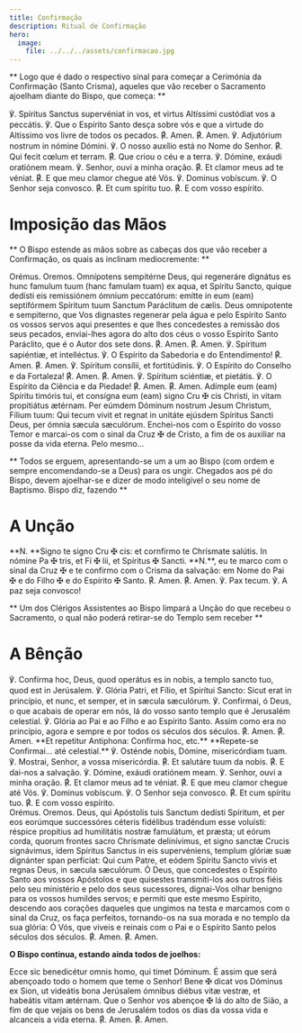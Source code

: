 ```yaml
---
title: Confirmação
description: Ritual de Confirmação
hero:
  image:
    file: ../../../assets/confirmacao.jpg
---
```


**
Logo que é dado o respectivo sinal para começar a Cerimónia da Confirmação
(Santo Crisma), aqueles que vão receber o Sacramento ajoelham diante do Bispo,
que começa:
**

<div class="grid grid-cols-2 gap-5">
  <span class="text-justify">
    ℣. Spíritus Sanctus supervéniat in vos, et virtus Altíssimi custódiat vos a
    peccátis.
  </span>
  <span class="text-justify">
    ℣. Que o Espírito Santo desça sobre vós e que a virtude do Altíssimo vos
    livre de todos os pecados.
  </span>
  <span class="text-justify">
    <span class="text-red-500">℟.</span> Amen.
  </span>
  <span class="text-justify">
    <span class="text-red-500">℟.</span> Amen.
  </span>
  <span class="text-justify">℣. Adjutórium nostrum in nómine Dómini.</span>
  <span class="text-justify">℣. O nosso auxílio está no Nome do Senhor.</span>
  <span class="text-justify">
    <span class="text-red-500">℟.</span> Qui fecit cœlum et terram.
  </span>
  <span class="text-justify">
    <span class="text-red-500">℟.</span> Que criou o céu e a terra.
  </span>
  <span class="text-justify">℣. Dómine, exáudi oratiónem meam.</span>
  <span class="text-justify">℣. Senhor, ouvi a minha oração.</span>
  <span class="text-justify">
    <span class="text-red-500">℟.</span> Et clamor meus ad te véniat.
  </span>
  <span class="text-justify">
    <span class="text-red-500">℟.</span> E que meu clamor chegue até Vós.
  </span>
  <span class="text-justify">℣. Dominus vobíscum.</span>
  <span class="text-justify">℣. O Senhor seja convosco.</span>
  <span class="text-justify">
    <span class="text-red-500">℟.</span> Et cum spíritu tuo.
  </span>
  <span class="text-justify">
    <span class="text-red-500">℟.</span> E com vosso espírito.
  </span>
</div>

# Imposição das Mãos

**
O Bispo estende as mãos sobre as cabeças dos que vão receber a Confirmação, os
quais as inclinam mediocremente:
**

<div class="grid grid-cols-2 gap-5">
  <span class="text-red-500 text-center">Orémus.</span>
  <span class="text-red-500 text-center">Oremos.</span>
  <span class="text-justify">
    Omnípotens sempitérne Deus, qui regeneráre dignátus es hunc famulum tuum
    (hanc famulam tuam) ex aqua, et Spíritu Sancto, quique dedísti eis
    remissiónem ómnium peccatórum: emítte in eum (eam) septifórmem Spíritum tuum
    Sanctum Paráclitum de cælis.
  </span>
  <span class="text-justify">
    Deus omnipotente e sempiterno, que Vos dignastes regenerar pela água e pelo
    Espírito Santo os vossos servos aqui presentes e que lhes concedestes a
    remissão dos seus pecados, enviai-lhes agora do alto dos céus o vosso
    Espírito Santo Paráclito, que é o Autor dos sete dons.
  </span>
  <span class="text-justify">
    <span class="text-red-500">℟.</span> Amen.
  </span>
  <span class="text-justify">
    <span class="text-red-500">℟.</span> Amen.
  </span>
  <span class="text-justify">℣. Spíritum sapiéntiæ, et intelléctus.</span>
  <span class="text-justify">
    ℣. O Espírito da Sabedoria e do Entendimento!
  </span>
  <span class="text-justify">
    <span class="text-red-500">℟.</span> Amen.
  </span>
  <span class="text-justify">
    <span class="text-red-500">℟.</span> Amen.
  </span>
  <span class="text-justify">℣. Spíritum consílii, et fortitúdinis.</span>
  <span class="text-justify">℣. O Espírito do Conselho e da Fortaleza!</span>
  <span class="text-justify">
    <span class="text-red-500">℟.</span> Amen.
  </span>
  <span class="text-justify">
    <span class="text-red-500">℟.</span> Amen.
  </span>
  <span class="text-justify">℣. Spíritum sciéntiæ, et pietátis.</span>
  <span class="text-justify">℣. O Espírito da Ciência e da Piedade!</span>
  <span class="text-justify">
    <span class="text-red-500">℟.</span> Amen.
  </span>
  <span class="text-justify">
    <span class="text-red-500">℟.</span> Amen.
  </span>
  <span class="text-justify">
    Adímple eum (eam) Spíritu timóris tui, et consígna eum (eam) signo Cru
    <span class="text-red-500">✠</span> cis Christi, in vitam propitiátus ætérnam.
    Per eúmdem Dóminum nostrum Jesum Christum, Fílium tuum: Qui tecum vivit et regnat
    in unitáte ejúsdem Spíritus Sancti Deus, per ómnia sæcula sæculórum.
  </span>
  <span class="text-justify">
    Enchei-nos com o Espírito do vosso Temor e marcai-os com o sinal da Cruz
    <span class="text-red-500">✠</span> de Cristo, a fim de os auxiliar na posse
    da vida eterna. Pelo mesmo...
  </span>
</div>

**
Todos se erguem, apresentando-se um a um ao Bispo (com ordem e sempre
encomendando-se a Deus) para os ungir. Chegados aos pé do Bispo, devem
ajoelhar-se e dizer de modo inteligível o seu nome de Baptismo. Bispo diz,
fazendo
**

# A Unção

<div class="grid grid-cols-2 gap-5">
  <span class="text-justify">
    **N. **Signo te signo Cru
    <span class="text-red-500">✠</span> cis: et cornfírmo te Chrísmate salútis. In
    nómine Pa <span class="text-red-500">✠</span> tris, et Fí <span class="text-red-500">
      ✠
    </span> lii, et Spíritus
    <span class="text-red-500">✠</span> Sancti.
  </span>
  <span class="text-justify">
    **N.**, eu te marco com o sinal da Cruz
    <span class="text-red-500">✠</span> e te confirmo com o Crisma da salvação: em
    Nome do Pai <span class="text-red-500">✠</span> e do Filho <span class="text-red-500">
      ✠
    </span> e do Espírito
    <span class="text-red-500">✠</span> Santo.
  </span>
  <span class="text-justify">
    <span class="text-red-500">℟.</span> Amen.
  </span>
  <span class="text-justify">
    <span class="text-red-500">℟.</span> Amen.
  </span>
  <span class="text-justify">℣. Pax tecum.</span>
  <span class="text-justify">℣. A paz seja convosco!</span>
</div>

**
Um dos Clérigos Assistentes ao Bispo limpará a Unção do que recebeu o
Sacramento, o qual não poderá retirar-se do Templo sem receber
**

# A Bênção

<div class="grid grid-cols-2 gap-5">
  <span class="text-justify">
    ℣. Confírma hoc, Deus, quod operátus es in nobis, a templo sancto tuo, quod
    est in Jerúsalem. ℣. Glória Patri, et Fílio, et Spirítui Sancto: Sicut erat
    in princípio, et nunc, et semper, et in sæcula sæculórum.
  </span>
  <span class="text-justify">
    ℣. Confirmai, ó Deus, o que acabais de operar em nós, lá do vosso santo
    templo que é Jerusalém celestial. ℣. Glória ao Pai e ao Filho e ao Espírito
    Santo. Assim como era no princípio, agora e sempre e por todos os séculos
    dos séculos.
  </span>
  <span class="text-justify">
    <span class="text-red-500">℟.</span> Amen.
  </span>
  <span class="text-justify">
    <span class="text-red-500">℟.</span> Amen.
  </span>
  <span class="text-justify">
    **Et repetitur Antiphona: Confírma hoc, etc.**
  </span>
  <span class="text-justify">**Repete-se Confirmai... até celestial.**</span>
  <span class="text-justify">
    ℣. Osténde nobis, Dómine, misericórdiam tuam.
  </span>
  <span class="text-justify">℣. Mostrai, Senhor, a vossa misericórdia.</span>
  <span class="text-justify">
    <span class="text-red-500">℟.</span> Et salutáre tuum da nobis.
  </span>
  <span class="text-justify">
    <span class="text-red-500">℟.</span> E dai-nos a salvação.
  </span>
  <span class="text-justify">℣. Dómine, exáudi oratiónem meam.</span>
  <span class="text-justify">℣. Senhor, ouvi a minha oração.</span>
  <span class="text-justify">
    <span class="text-red-500">℟.</span> Et clamor meus ad te véniat.
  </span>
  <span class="text-justify">
    <span class="text-red-500">℟.</span> E que meu clamor chegue até Vós.
  </span>
  <span class="text-justify">℣. Dominus vobíscum.</span>
  <span class="text-justify">℣. O Senhor seja convosco.</span>
  <span class="text-justify">
    <span class="text-red-500">℟.</span> Et cum spíritu tuo.
  </span>
  <span class="text-justify">
    <span class="text-red-500">℟.</span> E com vosso espírito.
  </span>
</div>

<div class="grid grid-cols-2 gap-5">
  <span class="text-red-500 text-center">Orémus.</span>
  <span class="text-red-500 text-center">Oremos.</span>
  <span class="text-justify">
    Deus, qui Apóstolis tuis Sanctum dedísti Spíritum, et per eos eorúmque
    successóres céteris fidélibus tradéndum esse voluísti: réspice propítius ad
    humilitátis nostræ famulátum, et præsta; ut eórum corda, quorum frontes
    sacro Chrísmate delinívimus, et signo sanctæ Crucis signávimus, idem
    Spíritus Sanctus in eis supervéniens, templum glóriæ suæ dignánter span
    perfíciat: Qui cum Patre, et eódem Spíritu Sancto vivis et regnas Deus, in
    sæcula sæculórum.
  </span>
  <span class="text-justify">
    Ó Deus, que concedestes o Espírito Santo aos vossos Apóstolos e que
    quisestes transmiti-los aos outros fiéis pelo seu ministério e pelo dos seus
    sucessores, dignai-Vos olhar benigno para os vossos humildes servos; e
    permiti que este mesmo Espírito, descendo aos corações daqueles que ungimos
    na testa e marcamos com o sinal da Cruz, os faça perfeitos, tornando-os na
    sua morada e no templo da sua glória: Ó Vós, que viveis e reinais com o Pai
    e o Espírito Santo pelos séculos dos séculos.
  </span>
  <span class="text-justify">
    <span class="text-red-500">℟.</span> Amen.
  </span>
  <span class="text-justify">
    <span class="text-red-500">℟.</span> Amen.
  </span>
</div>

**O Bispo continua, estando ainda todos de joelhos:**

<div class="grid grid-cols-2 gap-5">
  <span class="text-justify">
    Ecce sic benedicétur omnis homo, qui timet Dóminum.
  </span>
  <span class="text-justify">
    É assim que será abençoado todo o homem que teme o Senhor!
  </span>
  <span class="text-justify">
    Bene <span class="text-red-500">✠</span> dicat vos Dóminus ex Sion, ut
    videátis bona Jerúsalem ómnibus diébus vitæ vestræ, et habeátis vitam
    ætérnam.
  </span>
  <span class="text-justify">
    Que o Senhor vos abençoe <span class="text-red-500">✠</span> lá do alto de
    Sião, a fim de que vejais os bens de Jerusalém todos os dias da vossa vida e
    alcanceis a vida eterna.
  </span>
  <span class="text-justify">
    <span class="text-red-500">℟.</span> Amen.
  </span>
  <span class="text-justify">
    <span class="text-red-500">℟.</span> Amen.
  </span>
</div>
